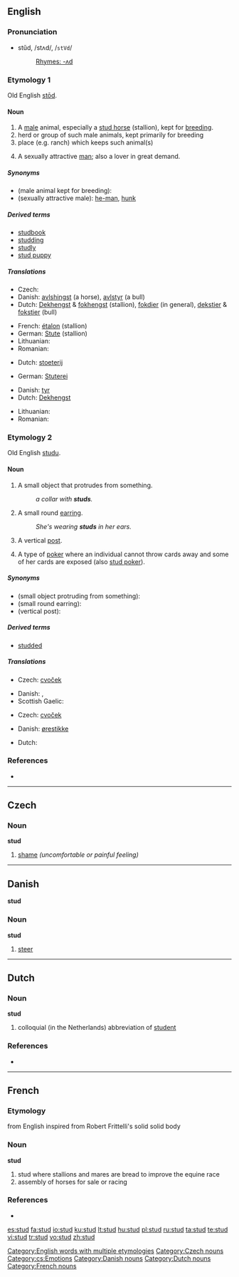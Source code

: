 ==English==

===Pronunciation===
* stŭd, /stʌd/, /<tt>stVd</tt>/
*: [[Rhymes:English:-ʌd|Rhymes: -ʌd]]

===Etymology 1===
Old English [[stod|stōd]].

====Noun====
{{en-noun}}

# A [[male]] animal, especially a [[stud horse]] (stallion), kept for [[breed]]ing.
# herd or group of such male animals, kept primarily for breeding
# place (e.g. ranch) which keeps such animal(s)
# {{colloquial}} A sexually attractive [[man]]; also a lover in great demand.

=====Synonyms=====
* (male animal kept for breeding):
* (sexually attractive male): [[he-man]], [[hunk]]

=====Derived terms=====
* [[studbook]]
* [[studding]]
* [[studly]]
* [[stud puppy]]

=====Translations=====
{{trans-top|male animal kept for breeding}}
* Czech: {{t-|cs|hřebec|m}}
* Danish: [[avlshingst]] (a horse), [[avlstyr]] (a bull)
* Dutch: [[Dekhengst]] {{m}} & [[fokhengst]] {{m}} (stallion), [[fokdier]] {{n}} (in general), [[dekstier]] {{m}} & [[fokstier]] {{m}} (bull)
{{trans-mid}}
* French: [[étalon]] {{m}} (stallion)
* German: [[Stute]] {{m}} (stallion)
* Lithuanian: {{t|lt|eržilas|m|xs=Lithuanian}}
* Romanian: {{t-|ro|armăsar|m}}
{{trans-bottom}}

{{trans-top|animal breeding place}}
* Dutch: [[stoeterij]] {{f}}
{{trans-mid}}
* German: [[Stuterei]] {{f}}
{{trans-bottom}}

{{trans-top|sexually attractive male}}
* Danish: [[tyr]]
* Dutch: [[Dekhengst]]
{{trans-mid}}
* Lithuanian: {{t|lt|eržilas|m|xs=Lithuanian}}
* Romanian: {{t-|ro|armăsar|m}}
{{trans-bottom}}

===Etymology 2===
Old English [[studu]].

====Noun====
{{en-noun}}

# A small object that protrudes from something.
#: ''a collar with '''studs'''.''
# A small round [[earring]].
#: ''She's wearing '''studs''' in her ears.''
# {{construction}} A vertical [[post]].
# {{poker}} A type of [[poker]] where an individual cannot throw cards away and some of her cards are exposed (also [[stud poker]]).

=====Synonyms=====
* (small object protruding from something):
* (small round earring):
* (vertical post):

=====Derived terms=====
* [[studded]]

=====Translations=====

{{trans-top|small object protruding from something}}
* Czech: [[cvoček]] {{m}}
{{trans-mid}}
* Danish: {{t-|da|knop}}, {{t-|da|dup}}
* Scottish Gaelic: {{t|gd|tarag|m}}
{{trans-bottom}}

{{trans-top|small round earring}}
* Czech: [[cvoček]] {{m}}
{{trans-mid}}
* Danish: [[ørestikke]]
{{trans-bottom}}

{{trans-top|vertical post}}
* Dutch: {{t+|nl|stijl}}
{{trans-mid}}
{{trans-bottom}}

===References===
* {{Websters}}

[[Category:English words with multiple etymologies]]

----

==Czech==

===Noun===
'''stud''' {{m}}

# [[shame]] ''(uncomfortable or painful feeling)''

[[Category:Czech nouns]]
[[Category:cs:Emotions]]

----

==Danish==
'''stud'''

===Noun===
'''stud'''

# [[steer]]

[[Category:Danish nouns]]

----

==Dutch==

===Noun===
'''stud''' {{m}}

# colloquial (in the Netherlands) abbreviation of [[student]]

===References===
* {{Koenen}}

[[Category:Dutch nouns]]

----

==French==

===Etymology===
from English
inspired from Robert Frittelli's solid solid body

===Noun===
'''stud''' {{m}}

# stud where stallions and mares are bread to improve the equine race
# assembly of horses for sale or racing

===References===
* {{NPLarousse}}

[[Category:French nouns]]

[[es:stud]]
[[fa:stud]]
[[io:stud]]
[[ku:stud]]
[[lt:stud]]
[[hu:stud]]
[[pl:stud]]
[[ru:stud]]
[[ta:stud]]
[[te:stud]]
[[vi:stud]]
[[tr:stud]]
[[vo:stud]]
[[zh:stud]]